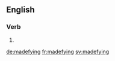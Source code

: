 ==English==

===Verb===
{{head|en|present participle}}

# {{present participle of|madefy|lang=en}}

[[de:madefying]]
[[fr:madefying]]
[[sv:madefying]]